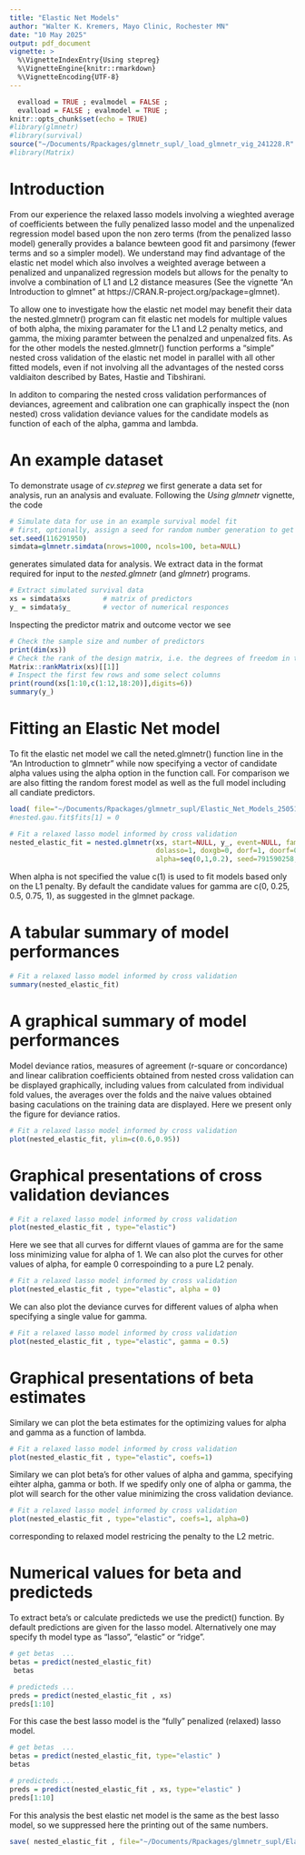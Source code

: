 ```yaml
---
title: "Elastic Net Models"
author: "Walter K. Kremers, Mayo Clinic, Rochester MN"
date: "10 May 2025" 
output: pdf_document 
vignette: >
  %\VignetteIndexEntry{Using stepreg}
  %\VignetteEngine{knitr::rmarkdown}
  %\VignetteEncoding{UTF-8}
---
```

```r
  evalload = TRUE ; evalmodel = FALSE ;
  evalload = FALSE ; evalmodel = TRUE ;
knitr::opts_chunk$set(echo = TRUE) 
#library(glmnetr)
#library(survival)
source("~/Documents/Rpackages/glmnetr_supl/_load_glmnetr_vig_241228.R" , echo=TRUE)
#library(Matrix)
```
# Introduction
From our experience the relaxed lasso models involving a wieghted average of coefficients between the fully penalized lasso model and the unpenalized regression model based upon the non zero terms (from the penalized lasso model) generally provides a balance bewteen good fit and parsimony (fewer terms and so a simpler model). We understand may find advantage of the elastic net model which also involves a weighted average between a penalized and unpanalized regression models but allows for the penalty to involve a combination of L1 and L2 distance measures (See the vignette "An Introduction to glmnet" at https://CRAN.R-project.org/package=glmnet).

To allow one to investigate how the elastic net model may benefit their data the nested.glmnetr() program can fit elastic net models for multiple values of both alpha, the mixing paramater for the L1 and L2 penalty metics, and gamma, the mixing paramter between the penalzed and unpenalzed fits. As for the other models the nested.glmnetr() function performs a "simple" nested cross validation of the elastic net model in parallel with all other fitted models, even if not involving all the advantages of the nested corss valdiaiton described by Bates, Hastie and Tibshirani. 

In additon to comparing the nested cross validation performances of deviances, agreement and calibration one can graphically inspect the (non nested) cross validation deviance values for the candidate models as function of each of the alpha, gamma and lambda. 

# An example dataset
To demonstrate usage of _cv.stepreg_ we first generate a data set for analysis, run an analysis and evaluate.  Following the _Using glmnetr_ vignette, the code
```r
# Simulate data for use in an example survival model fit
# first, optionally, assign a seed for random number generation to get applicable results  
set.seed(116291950) 
simdata=glmnetr.simdata(nrows=1000, ncols=100, beta=NULL)
```
generates simulated data for analysis.  We extract data in the format required for input to the _nested.glmnetr_ (and _glmnetr_) programs.
```r
# Extract simulated survival data 
xs = simdata$xs        # matrix of predictors 
y_ = simdata$y_        # vector of numerical responces 
```
Inspecting the predictor matrix and outcome vector we see
```r
# Check the sample size and number of predictors
print(dim(xs)) 
# Check the rank of the design matrix, i.e. the degrees of freedom in the predictors 
Matrix::rankMatrix(xs)[[1]]
# Inspect the first few rows and some select columns 
print(round(xs[1:10,c(1:12,18:20)],digits=6))
summary(y_)
```
# Fitting an Elastic Net model
To fit the elastic net model we call the neted.glmnetr() function line in the "An Introduction to glmnetr" while now specifying a vector of candidate alpha values using the alpha option in the function call. For comparison we are also fitting the random forest model as well as the full model including all candiate predictors.
```r
load( file="~/Documents/Rpackages/glmnetr_supl/Elastic_Net_Models_250510.RLIST" ) 
#nested.gau.fit$fits[1] = 0 
```
```r
# Fit a relaxed lasso model informed by cross validation 
nested_elastic_fit = nested.glmnetr(xs, start=NULL, y_, event=NULL, family="gaussian", resample=NULL, folds_n=10,
                                    dolasso=1, doxgb=0, dorf=1, doorf=0, doann=0, dorpart=0, dostep=0, doaic=0, dofull=1, 
                                    alpha=seq(0,1,0.2), seed=791590258, track=0) 
```
When alpha is not specified the value c(1) is used to fit models based only on the L1 penalty. By default the candidate values for gamma are c(0, 0.25, 0.5, 0.75, 1), as suggested in the glmnet package. 

# A tabular summary of model performances
```r
# Fit a relaxed lasso model informed by cross validation 
summary(nested_elastic_fit)
```

# A graphical summary of model performances
Model deviance ratios, measures of agreement (r-square or concordance) and linear calibration coefficients obtained from nested cross validation can be displayed graphically, including values from calculated from individual fold values, the averages over the folds and the naive values obtained basing caculations on the training data are displayed. Here we present only the figure for deviance ratios. 
```r
# Fit a relaxed lasso model informed by cross validation 
plot(nested_elastic_fit, ylim=c(0.6,0.95))
```

# Graphical presentations of cross validation deviances
```r
# Fit a relaxed lasso model informed by cross validation 
plot(nested_elastic_fit , type="elastic")
```

Here we see that all curves for differnt vlaues of gamma are for the same loss minimizing value for alpha of 1. We can also plot the curves for other values of alpha, for eample 0 correspoinding to a pure L2 penaly.
```r
# Fit a relaxed lasso model informed by cross validation 
plot(nested_elastic_fit , type="elastic", alpha = 0)
```
We can also plot the deviance curves for different values of alpha when specifying a single value for gamma.
```r
# Fit a relaxed lasso model informed by cross validation 
plot(nested_elastic_fit , type="elastic", gamma = 0.5)
```

# Graphical presentations of beta estimates
Similary we can plot the beta estimates for the optimizing values for alpha and gamma as a function of lambda. 
```r
# Fit a relaxed lasso model informed by cross validation 
plot(nested_elastic_fit , type="elastic", coefs=1)
```
Similary we can plot beta's for other values of alpha and gamma, specifying eihter alpha, gamma or both. If we spedify only one of alpha or gamma, the plot will search for the other value minimizing the cross validation deviance.  
```r
# Fit a relaxed lasso model informed by cross validation 
plot(nested_elastic_fit , type="elastic", coefs=1, alpha=0)
```
corresponding to relaxed model restricing the penalty to the L2 metric. 

# Numerical values for beta and predicteds 
To extract beta's or calculate predicteds we use the predict() function. By default predictions are given for the lasso model. Alternatively one may specify th model type as "lasso", "elastic" or "ridge". 
```r
# get betas  ...  
betas = predict(nested_elastic_fit)
 betas

# predicteds ...
preds = predict(nested_elastic_fit , xs) 
preds[1:10] 
```
For this case the best lasso model is the "fully" penalized (relaxed) lasso model.  
```r
# get betas  ...  
betas = predict(nested_elastic_fit, type="elastic" )
betas

# predicteds ...
preds = predict(nested_elastic_fit , xs, type="elastic" ) 
preds[1:10] 
```
For this analysis the best elastic net model is the same as the best lasso model, so we suppressed here the printing out of the same numbers.

```r
save( nested_elastic_fit , file="~/Documents/Rpackages/glmnetr_supl/Elastic_Net_Models_250510.RLIST" )
```